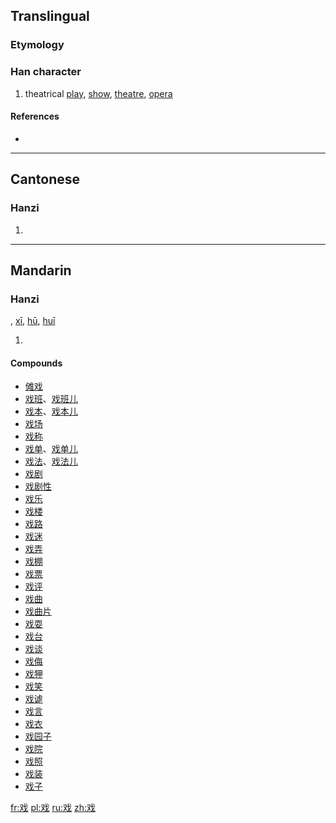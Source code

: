 {{also|戲}}
==Translingual==
{{ja-forms|[[戯]]|戏|[[戲]]}}

===Etymology===
{{Han simp|戲|f=|t=又}}

===Han character===
{{Han char|rn=62|rad=戈|as=02|sn=6|four=|canj=水戈 (EI)}}

# theatrical [[play]], [[show]], [[theatre]], [[opera]]

====References====
* {{Han ref|kx=0411.091|hdz=21400.030|uh=620F|ud=25103}}

----

==Cantonese==

===Hanzi===
{{yue-hanzi|jyut=|y=hei3|tra=戲}}

# {{defn|lang=yue|sort=戈02}}

----

==Mandarin==

===Hanzi===
{{cmn-hanzi|tra=戲|pin=[[xì]] ([[xi4]])|wg=hsi<sup>4</sup>}}, [[xī]], [[hū]], [[huī]] 

# {{defn|lang=cmn|sort=戈02}}

====Compounds====
* [[傩戏]]
* [[戏班]]、[[戏班儿]]
* [[戏本]]、[[戏本儿]]
* [[戏场]]
* [[戏称]]
* [[戏单]]、[[戏单儿]]
* [[戏法]]、[[戏法儿]]
* [[戏剧]]
* [[戏剧性]]
* [[戏乐]]
* [[戏楼]]
* [[戏路]]
* [[戏迷]]
* [[戏弄]]
* [[戏棚]]
* [[戏票]]
* [[戏评]]
* [[戏曲]]
* [[戏曲片]]
* [[戏耍]]
* [[戏台]]
* [[戏谈]]
* [[戏侮]]
* [[戏狎]]
* [[戏笑]]
* [[戏谑]]
* [[戏言]]
* [[戏衣]]
* [[戏园子]]
* [[戏院]]
* [[戏照]]
* [[戏装]]
* [[戏子]]

[[fr:戏]]
[[pl:戏]]
[[ru:戏]]
[[zh:戏]]